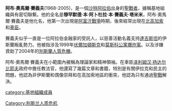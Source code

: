 {{Unreferenced|time=2021-09-01}}

'''阿布·奧馬爾·賽義夫'''(1968-2005)，是一個[[沙特阿拉伯|沙特阿拉伯]]出身的[[聖戰者|聖戰者]]，據稱基地組織與有密切聯繫。他的全名是'''穆罕默德·本·阿卜杜拉·本·賽義夫·塔米米'''，阿布·奧馬爾·賽義夫是他化名，他第一次出現是[[苏阿战争|阿富汗戰爭]]時期，後來經常出現在[[北高加索|北高加索]]和[[車臣|車臣]]。

賽義夫似乎一直是一位阿拉伯金融家的受託人，以慈善活動名義支持[[達吉斯坦|達吉斯坦]]的伊斯蘭叛亂勢力。他被指涉及1999年[[伏爾加頓斯克|伏爾加頓斯克]]和[[莫斯科公寓爆炸案|莫斯科公寓爆炸案]]。以及涉嫌資助了2004年的[[別斯蘭人質危機|別斯蘭人質危機]]。

阿布·奧馬爾·賽義夫在小範圍內被稱為理論家和精神領袖。在車臣[[泽利姆汉·扬达尔比耶夫|泽利姆汉·扬达尔比耶夫]]政府中擔任教法官，他還寫了幾篇文章和書籍，特別是有關伊拉克和民主的問題，他認為非伊斯蘭和偶像崇拜和在高加索地區的衝突，他認為只有通過[[聖戰|聖戰]]解決。

{{DEFAULTSORT:Saif, Abu Omar}}

[[category:基地組織成員|category:基地組織成員]]
[[Category:别斯兰人质危机|Category:别斯兰人质危机]]